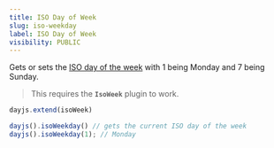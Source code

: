 ```yaml
---
title: ISO Day of Week
slug: iso-weekday
label: ISO Day of Week
visibility: PUBLIC
---
```


Gets or sets the [ISO day of the week](https://en.wikipedia.org/wiki/ISO_week_date) with 1 being Monday and 7 being Sunday.

> This requires the **`IsoWeek`** plugin to work.

```javascript
dayjs.extend(isoWeek)

dayjs().isoWeekday() // gets the current ISO day of the week
dayjs().isoWeekday(1); // Monday
```
